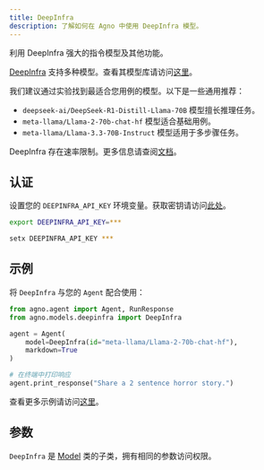 ```yaml
---
title: DeepInfra
description: 了解如何在 Agno 中使用 DeepInfra 模型。
---
```

利用 DeepInfra 强大的指令模型及其他功能。

[DeepInfra](https://deepinfra.com) 支持多种模型。查看其模型库请访问[这里](https://deepinfra.com/models)。

我们建议通过实验找到最适合您用例的模型。以下是一些通用推荐：

- `deepseek-ai/DeepSeek-R1-Distill-Llama-70B` 模型擅长推理任务。
- `meta-llama/Llama-2-70b-chat-hf` 模型适合基础用例。
- `meta-llama/Llama-3.3-70B-Instruct` 模型适用于多步骤任务。

DeepInfra 存在速率限制。更多信息请查阅[文档](https://deepinfra.com/docs/advanced/rate-limits)。

## 认证

设置您的 `DEEPINFRA_API_KEY` 环境变量。获取密钥请访问[此处](https://deepinfra.com/dash/api_keys)。

<CodeGroup>

```bash Mac
export DEEPINFRA_API_KEY=***
```

```bash Windows
setx DEEPINFRA_API_KEY ***
```

</CodeGroup>

## 示例

将 `DeepInfra` 与您的 `Agent` 配合使用：

<CodeGroup>

```python agent.py
from agno.agent import Agent, RunResponse
from agno.models.deepinfra import DeepInfra

agent = Agent(
    model=DeepInfra(id="meta-llama/Llama-2-70b-chat-hf"),
    markdown=True
)

# 在终端中打印响应
agent.print_response("Share a 2 sentence horror story.")

```

</CodeGroup>

<Note> 查看更多示例请访问[这里](../examples/models/deepinfra)。 </Note>

## 参数

<Snippet file="model-deepinfra-params.mdx" />

`DeepInfra` 是 [Model](/reference/models/model) 类的子类，拥有相同的参数访问权限。